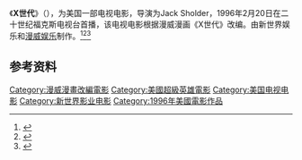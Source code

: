 {{Infobox television
| image          = <!-- 檔案不存在 GenerationX-poster.jpg ，可從英文維基百科取得 -->
| image_size     = 
| caption        = 官方海報
| genre          = {{ubl|動作|冒險|科幻|超級英雄}}
| director       = {{tsl|en|Jack Sholder||Jack Sholder}}<ref name="blastr">{{cite web|url=http://www.syfy.com/syfywire/exclusive-director-jack-sholder-foxs-generation-x-controversial-castings-and-x-men-effect|title=Exclusive: Director Jack Sholder on Fox's Generation X, controversial castings and the X-Men effect|work=Blastr (now syfywire)|access-date=15 December 2014}}</ref>
| executive_producer = {{ubl|{{tsl|en|Avi Arad|艾維·亞拉}}|{{tsl|en|Eric Blakeney||Eric Blakeney}}|[[史丹·李|史丹·李]]|Bruce J. Sallan}}
| producer       = David Roessell<br />Matthew Edelman {{small|(associate)}}
| writer         = {{tsl|en|Eric Blakeney||Eric Blakeney}}<ref name="blastr" />
| based_on       = {{based on|{{tsl|en|Generation X (comics)|X世代 (漫畫)|X世代}}||{{tsl|en|Scott Lobdell||Scott Lobdell}}|{{tsl|en|Chris Bachalo||Chris Bachalo}}}}
| narrated       = 
| starring       = [[馬特·弗里沃|馬特·弗里沃]]<br />{{tsl|en|Finola Hughes||Finola Hughes}}
| theme_music_composer = J. Peter Robinson<ref name="vty">{{cite web|url=https://variety.com/1996/film/reviews/fox-tuesday-night-at-the-movies-generation-x-1200409083/|title=Fox Tuesday Night at the Movies Generation X|work=Variety|access-date=15 December 2014}}</ref>
| cinematography = Bryan England<ref name="vty"/>
| location       = 溫哥華<ref name="vty"/>
| editor         = Michael Schweitzer<ref name="vty"/>
| company        = {{ubl|MT2 Services, Inc.|[[漫威影业|漫威影业]]|[[漫威娛樂|漫威娛樂]]<ref name=vty/>|New World Television Production <!-- from copyright credits -->|Fox Films<ref name="latimes" />}}
| distributor    = {{tsl|en|New World Pictures||New World Entertainment}}
| network        = [[福斯廣播公司|福斯廣播公司]]
| released       = {{Film date|1996|02|20|TV=y}}
| runtime        = 87分鐘
| country        = {{USA}}
| language       = 英語
| budget         = 400萬美元<ref name="latimes">{{cite news |date=February 19, 1996 |last1= McCaffrey |first1= James |title=Movie Banks on Popularity Carrying Over|work= [[Los_Angeles_Times|Los Angeles Times]] |url= http://articles.latimes.com/1996-02-19/entertainment/ca-37760_1_emma-frost |archive-url= https://web.archive.org/web/20180331225144/http://articles.latimes.com/1996-02-19/entertainment/ca-37760_1_emma-frost |archive-date= 2018-03-31 |url-status= dead |access-date=October 10, 2017}}</ref>
}}
《'''X世代'''》（{{lang-en|''Generation X''}}），为美国一部电视电影，导演为Jack Sholder，1996年2月20日在二十世纪福克斯电视台首播，该电视电影根据漫威漫画《X世代》改编。由新世界娱乐和[[漫威娱乐|漫威娱乐]]制作。<ref>{{cite news|title=The History of Wolverine and the X-Men on TV|publisher=[[IGN|IGN]]|url=http://uk.tv.ign.com/articles/709/709943p3.html|accessdate=2010-08-21|archive-date=2012-03-27|archive-url=https://web.archive.org/web/20120327082515/http://uk.tv.ign.com/articles/709/709943p3.html|dead-url=no}}</ref><ref>{{cite web|url=http://variety.com/1996/film/reviews/fox-tuesday-night-at-the-movies-generation-x-1200409083/|title=Fox Tuesday Night at the Movies Generation X|work=Variety|accessdate=15 December 2014|archive-date=2021-11-08|archive-url=https://web.archive.org/web/20211108061246/https://variety.com/1996/film/reviews/fox-tuesday-night-at-the-movies-generation-x-1200409083/}}</ref><ref>{{cite web|url=http://twitchfilm.com/2011/11/marvel-in-the-90s-generation-x.html|title=Marvel In The 90's: GENERATION X|work=Twitch|accessdate=15 December 2014|deadurl=yes|archiveurl=https://web.archive.org/web/20140824065602/http://twitchfilm.com/2011/11/marvel-in-the-90s-generation-x.html|archivedate=2014年8月24日}}</ref>

== 参考资料 ==
{{reflist}}
{{驚奇漫畫電影}}
{{漫威漫畫電視劇}}
{{Jack Sholder}}

[[Category:漫威漫畫改編電影|Category:漫威漫畫改編電影]]
[[Category:美國超級英雄電影|Category:美國超級英雄電影]]
[[Category:美国电视电影|Category:美国电视电影]]
[[Category:新世界影业电影|Category:新世界影业电影]]
[[Category:1996年美國電影作品|Category:1996年美國電影作品]]